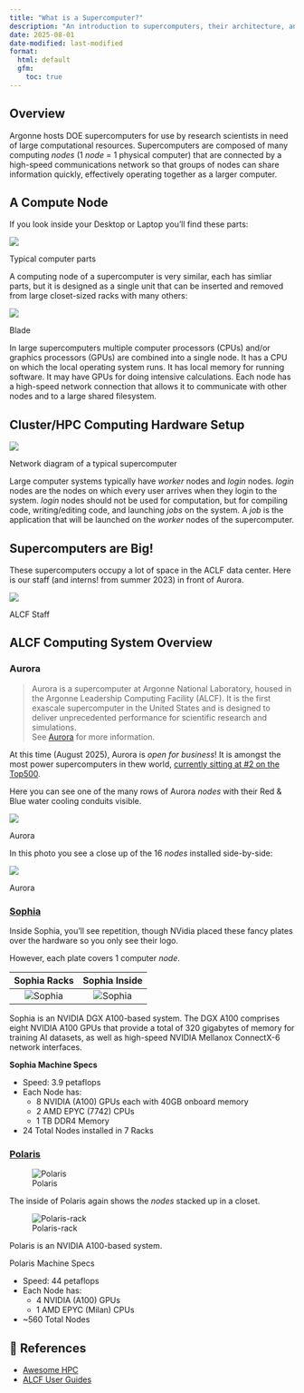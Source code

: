 ```yaml
---
title: "What is a Supercomputer?"
description: "An introduction to supercomputers, their architecture, and how they differ from regular computers."
date: 2025-08-01
date-modified: last-modified
format:
  html: default
  gfm:
    toc: true
---
```


## Overview

Argonne hosts DOE supercomputers for use by research scientists in need of
large computational resources.
Supercomputers are composed of many computing _nodes_ (1 _node_ = 1 physical
computer) that are connected by a high-speed communications network so that
groups of nodes can share information quickly, effectively operating together
as a larger computer.

## A Compute Node

If you look inside your Desktop or Laptop you'll find these parts:


::: {#fig-computer-parts}
![](../img/computer-internals/light.svg)

Typical computer parts
:::

A computing node of a supercomputer is very similar, each has simliar parts,
but it is designed as a single unit that can be inserted and removed from large
closet-sized racks with many others:

::: {#fig-computer-blade}
![](../img/computer_blade.jpg)

Blade
:::

In large supercomputers multiple computer processors (CPUs) and/or graphics
processors (GPUs) are combined into a single node.
It has a CPU on which the local operating system runs.
It has local memory for running software.
It may have GPUs for doing intensive calculations.
Each node has a high-speed network connection that allows it to communicate
with other nodes and to a large shared filesystem.

## Cluster/HPC Computing Hardware Setup

::: {#fig-supercomputer-network}

![](../img/network-diagram/light.svg)

Network diagram of a typical supercomputer
:::

Large computer systems typically have _worker_ nodes and _login_ nodes.
_login_ nodes are the nodes on which every user arrives when they login to the
system.
_login_ nodes should not be used for computation, but for compiling code,
writing/editing code, and launching _jobs_ on the system.
A _job_ is the application that will be launched on the _worker_ nodes of the
supercomputer.

## Supercomputers are Big!

These supercomputers occupy a lot of space in the ACLF data center.
Here is our staff (and interns! from summer 2023) in front of Aurora.

::: {#fig-alcf-staff}

![](../../assets/ALCF-Staff.jpg)

ALCF Staff
:::

## ALCF Computing System Overview

### Aurora

> Aurora is a supercomputer at Argonne National Laboratory, housed in the
> Argonne Leadership Computing Facility (ALCF).
> It is the first exascale supercomputer in the United States and is designed
> to deliver unprecedented performance for scientific research and simulations.  
> See [Aurora](https://www.alcf.anl.gov/aurora) for more information.

At this time (August 2025), Aurora is _open for business_!
It is amongst the most power supercomputers in thew world,
[currently sitting at #2 on the Top500](https://www.top500.org/lists/top500/list/2024/06/).

Here you can see one of the many rows of Aurora _nodes_ with their Red & Blue
water cooling conduits visible.

::: {#fig-aurora-1}

![](../img/aurora1.jpg)

Aurora
:::

In this photo you see a close up of the 16 _nodes_ installed side-by-side:

::: {#fig-aurora-2}
![](../img/aurora2.jpg)

Aurora
:::

### [Sophia](https://www.alcf.anl.gov/sophia)

Inside Sophia, you'll see repetition, though NVidia placed these fancy plates
over the hardware so you only see their logo. 

However, each plate covers 1 computer _node_.

|          Sophia Racks           |          Sophia Inside          |
| :-----------------------------: | :-----------------------------: |
| ![Sophia](../img/thetagpu1.jpg) | ![Sophia](../img/thetagpu2.jpg) |


Sophia is an NVIDIA DGX A100-based system.
The DGX A100 comprises eight NVIDIA A100 GPUs that provide a total of 320
gigabytes of memory for training AI datasets, as well as high-speed NVIDIA
Mellanox ConnectX-6 network interfaces.

**Sophia Machine Specs**

- Speed: 3.9 petaflops
- Each Node has:
  - 8 NVIDIA (A100) GPUs each with 40GB onboard memory
  - 2 AMD EPYC (7742) CPUs
  - 1 TB DDR4 Memory
- 24 Total Nodes installed in 7 Racks

### [Polaris](https://www.alcf.anl.gov/polaris)

![Polaris](../img/polaris.jpg)

The inside of Polaris again shows the _nodes_ stacked up in a closet.

![Polaris-rack](../img/polaris1.jpg)

Polaris is an NVIDIA A100-based system.

Polaris Machine Specs

- Speed: 44 petaflops
- Each Node has:
  - 4 NVIDIA (A100) GPUs
  - 1 AMD EPYC (Milan) CPUs
- \~560 Total Nodes


## 📓 References

- [Awesome HPC](https://github.com/trevor-vincent/awesome-high-performance-computing)
- [ALCF User Guides](https://docs.alcf.anl.gov)
